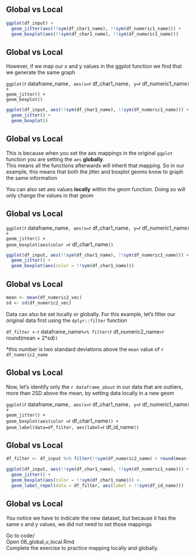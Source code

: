 ## Global vs Local
```r
ggplot(df_input) +
  geom_jitter(aes(!!sym(df_char1_name), !!sym(df_numeric1_name))) +
  geom_boxplot(aes(!!sym(df_char1_name), !!sym(df_numeric1_name)))
```

## Global vs Local
However, if we map our x and y values in the ggplot function we find that we generate the same graph  
  
`ggplot(`r dataframe_name`, aes(x=`r df_char1_name`, y=`r df_numeric1_name`) +`  
`geom_jitter() +`    
`geom_boxplot()`  
```r
ggplot(df_input, aes(!!sym(df_char1_name), !!sym(df_numeric1_name))) +
  geom_jitter() +
  geom_boxplot()
```

## Global vs Local {.build}
This is because when you set the aes mappings in the original `ggplot` function you are setting the `aes` **globally**.  
This means all the functions afterwards will inherit that mapping. So in our example, this means that both the jitter and boxplot geoms know to graph the same information  
  
You can also set aes values **locally** within the geom function. Doing so will only change the values in that geom

## Global vs Local
`ggplot(`r dataframe_name`, aes(x=`r df_char1_name`, y=`r df_numeric1_name`) +`  
`geom_jitter() +`    
`geom_boxplot(aes(color = `r df_char1_name`))`      
```r
ggplot(df_input, aes(!!sym(df_char1_name), !!sym(df_numeric1_name))) +
  geom_jitter() +
  geom_boxplot(aes(color = !!sym(df_char1_name)))
```

## Global vs Local {.build}
```r
mean <- mean(df_numeric2_vec)
sd <- sd(df_numeric2_vec)
```

Data can also be set locally or globally. For this example, let's filter our original data first using the `dplyr::filter` function
  
`df_filter <- `r dataframe_name` %>% filter(`r df_numeric2_name` > `r round(mean + 2*sd)`)`  
  
*this number is two standard deviations above the `mean` value of `r df_numeric2_name`

## Global vs Local {.build}
Now, let's identify only the `r dataframe_about` in our data that are outliers, more than 2SD above the mean, by setting data locally in a new geom  
  
`ggplot(`r dataframe_name`, aes(x=`r df_char1_name`, y=`r df_numeric1_name`) +`  
`geom_jitter() +`    
`geom_boxplot(aes(color = `r df_char1_name`)) +`   
`geom_label(data=df_filter, aes(label=`r df_id_name`))`  

## Global vs Local {.build}
```r
df_filter <- df_input %>% filter(!!sym(df_numeric2_name) > round(mean + 2*sd))

ggplot(df_input, aes(!!sym(df_char1_name), !!sym(df_numeric1_name))) +
  geom_jitter() +
  geom_boxplot(aes(color = !!sym(df_char1_name))) +
  geom_label_repel(data = df_filter, aes(label = !!sym(df_id_name)))
```

## Global vs Local {.build}
You notice we have to indicate the new dataset, but because it has the same x and y values, we did not need to set those mappings  
  
Go to code/  
Open 06_global_v_local.Rmd  
Complete the exercise to practice mapping locally and globally.   

